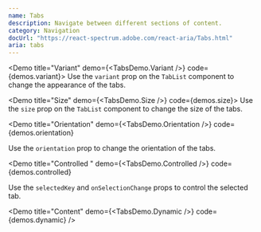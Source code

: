 ```yaml
---
name: Tabs
description: Navigate between different sections of content.
category: Navigation
docUrl: "https://react-spectrum.adobe.com/react-aria/Tabs.html"
aria: tabs
---
```


<Demo title="Variant" demo={<TabsDemo.Variant />} code={demos.variant}>
  Use the `variant` prop on the `TabList` component to change the appearance of
  the tabs.
</Demo>

<Demo title="Size" demo={<TabsDemo.Size />} code={demos.size}>
  Use the `size` prop on the `TabList` component to change the size of the tabs.
</Demo>

<Demo
  title="Orientation"
  demo={<TabsDemo.Orientation />}
  code={demos.orientation}
>
  Use the `orientation` prop to change the orientation of the tabs.
</Demo>

<Demo
  title="Controlled "
  demo={<TabsDemo.Controlled />}
  code={demos.controlled}
>
  Use the `selectedKey` and `onSelectionChange` props to control the selected
  tab.
</Demo>

<Demo title="Content" demo={<TabsDemo.Dynamic />} code={demos.dynamic} />
